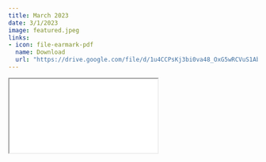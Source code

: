 ```yaml
---
title: March 2023
date: 3/1/2023
image: featured.jpeg 
links:
- icon: file-earmark-pdf
  name: Download
  url: "https://drive.google.com/file/d/1u4CCPsKj3bi0va48_OxG5wRCVuS1Abtz/view?usp=sharing"
---
```



```{=html}
<iframe class="news ar4x3" src="./mar23.html" title="March Newsletter"></iframe>
```
